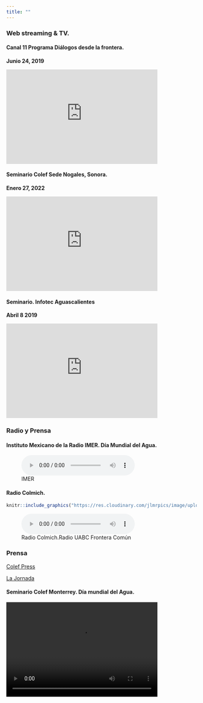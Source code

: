 ```yaml
---
title: ""
---
```



### Web streaming & TV.

#### Canal 11 Programa Diálogos desde la frontera. 

**Junio 24, 2019**

<iframe width="400" height="250" src="https://www.youtube.com/embed/uJMiS4pNzQ4" frameborder="0" allow="accelerometer; autoplay; encrypted-media; gyroscope; picture-in-picture" allowfullscreen></iframe>

#### Seminario Colef Sede Nogales, Sonora.
**Enero 27, 2022**

<iframe width="400" height="250" src="https://www.youtube.com/embed/MDSAu8UdRUQ" title="YouTube video player" frameborder="0" allow="accelerometer; autoplay; clipboard-write; encrypted-media; gyroscope; picture-in-picture" allowfullscreen></iframe>



#### Seminario. Infotec Aguascalientes
**Abril 8 2019**

<iframe width="400" height="250" src="https://www.youtube.com/embed/hlPkDETcKmk" title="YouTube video player" frameborder="0" allow="accelerometer; autoplay; clipboard-write; encrypted-media; gyroscope; picture-in-picture" allowfullscreen></iframe>



### Radio y Prensa

#### Instituto Mexicano de la Radio IMER. Día Mundial del Agua.

![IMER](IMER.mp3)


#### Radio Colmich.

```r

knitr::include_graphics("https://res.cloudinary.com/jlmrpics/image/upload/v1646157755/img2_ezb4ol.png")
```

![Radio Colmich.Radio UABC Frontera Común](fronteracomun23may2019.mp3)


### Prensa

[Colef Press](https://www.colef.mx/estemes/las-causas-detras-de-las-causas-de-la-diabetes/)



[La Jornada](https://www.jornada.com.mx/2019/06/16/sociedad/030n1soc#)






#### Seminario Colef Monterrey. Día mundial del Agua.   
![](Presentacion_MTY.mp4){width="400" height="250"}

